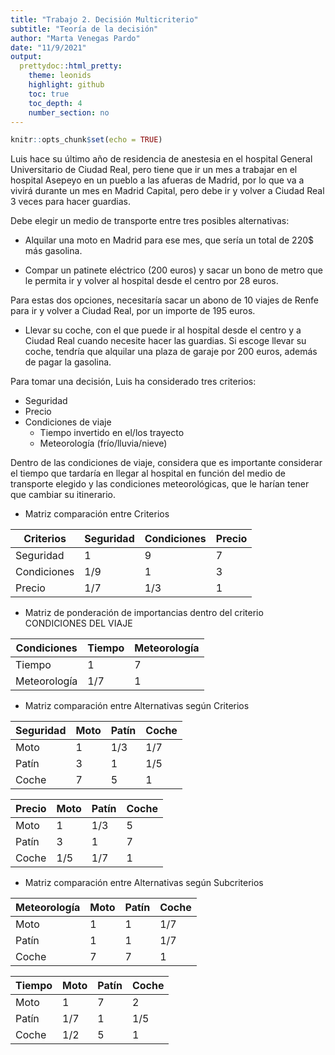 ```yaml
---
title: "Trabajo 2. Decisión Multicriterio"
subtitle: "Teoría de la decisión"
author: "Marta Venegas Pardo"
date: "11/9/2021"
output: 
  prettydoc::html_pretty:
    theme: leonids
    highlight: github
    toc: true
    toc_depth: 4
    number_section: no
---
```


```r
knitr::opts_chunk$set(echo = TRUE)
```




Luis hace su último año de residencia de anestesia en el hospital General Universitario de Ciudad Real, pero tiene que ir un mes a trabajar en el hospital Asepeyo en un pueblo a las afueras de Madrid, por lo que va a vivirá durante un mes en Madrid Capital, pero debe ir y volver a Ciudad Real 3 veces para hacer guardias.


Debe elegir un medio de transporte entre tres posibles alternativas:

- Alquilar una moto en Madrid para ese mes, que sería un total de 220$ más gasolina.

- Compar un patinete eléctrico (200 euros) y sacar un bono de metro que le permita ir y volver al hospital desde el centro por 28 euros.

Para estas dos opciones, necesitaría sacar un abono de 10 viajes de Renfe para ir y volver a Ciudad Real, por un importe de 195 euros.

- Llevar su coche, con el que puede ir al hospital desde el centro y a Ciudad Real cuando necesite hacer las guardias. Si escoge llevar su coche, tendría que alquilar una plaza de garaje por 200 euros, además de pagar la gasolina.

Para tomar una decisión, Luis ha considerado tres criterios:

- Seguridad
- Precio
- Condiciones de viaje
	- Tiempo invertido en el/los trayecto
	- Meteorología (frío/lluvia/nieve)
  

Dentro de las condiciones de viaje, considera que es importante considerar el tiempo que tardaría en llegar al hospital en función del medio de transporte elegido y las condiciones meteorológicas, que le harían tener que cambiar su itinerario.

-   Matriz comparación entre Criterios

|   Criterios    | Seguridad | Condiciones  | Precio  |
|----------------|-----------|--------------|---------|
| Seguridad      |     1     |       9      |     7   |
| Condiciones    |    1/9         |        1             |     3      |
| Precio         |        1/7     |        1/3           |      1    |


- Matriz de ponderación de importancias dentro del criterio CONDICIONES DEL VIAJE

|  Condiciones | Tiempo     | Meteorología | 
|-------------------|---------------|-------------------|
| Tiempo          |       1         |         7            |  
| Meteorología |        1/7     |        1             |    


-   Matriz comparación entre Alternativas según Criterios


Seguridad  | Moto | Patín | Coche |
|--------------|---------|---------|----------|
Moto		 		|		1     |		1/3  |    1/7
Patín			   |	  	3		 |		1     |    1/5
Coche		   |		7		 |		 5    |     1


Precio        | Moto | Patín | Coche |
|--------------|---------|---------|----------|
Moto		 		|		1     |		1/3  |    5
Patín			   |	  	3		 |		1     |    7
Coche		   |		1/5	 |	   1/7  |     1

-   Matriz comparación entre Alternativas según Subcriterios

Meteorología  | Moto | Patín | Coche |
|--------------|---------|---------|----------|
Moto		 		|		1     |		1     |    1/7
Patín			   |	  	1		 |		1     |    1/7
Coche		   |		7     |	   7     |     1

Tiempo | Moto  | Patín   | Coche
|----------|---------|----------|----------|
Moto		 |		1      | 		7     |    2
Patín		 |	  	1/7	  |		1	    |    1/5
Coche	 |		1/2	  |		 5    |     1


